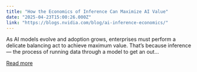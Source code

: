 ```yaml
---
title: "How the Economics of Inference Can Maximize AI Value"
date: "2025-04-23T15:00:26.000Z"
link: "https://blogs.nvidia.com/blog/ai-inference-economics/"
---
```


As AI models evolve and adoption grows, enterprises must perform a delicate balancing act to achieve maximum value. That’s because inference — the process of running data through a model to get an out...

[Read more](https://blogs.nvidia.com/blog/ai-inference-economics/)
